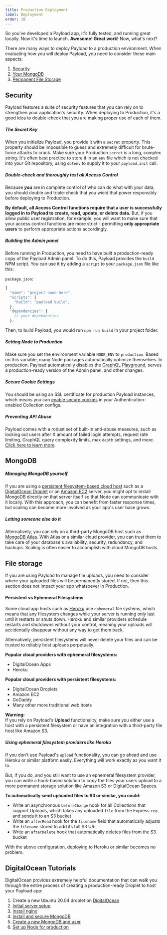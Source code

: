 ```yaml
---
title: Production Deployment
label: Deployment
order: 10
---
```


<Banner type="success">
  So you've developed a Payload app, it's fully tested, and running great locally. Now it's time to launch. <strong>Awesome! Great work!</strong> Now, what's next?
</Banner>

There are many ways to deploy Payload to a production environment. When evaluating how you will deploy Payload, you need to consider these main aspects:

1. [Security](#security)
1. [Your MongoDB](#mongodb)
1. [Permanent File Storage](#file-storage)

## Security

Payload features a suite of security features that you can rely on to strengthen your application's security. When deploying to Production, it's a good idea to double-check that you are making proper use of each of them.

##### The Secret Key

When you initialize Payload, you provide it with a `secret` property. This property should be impossible to guess and extremely difficult for brute-force attacks to crack. Make sure your Production `secret` is a long, complex string. It's often best practice to store it in an `env` file which is not checked into your Git repository, using `dotenv` to supply it to your `payload.init` call.

##### Double-check and thoroughly test all Access Control

Because _**you**_ are in complete control of who can do what with your data, you should double and triple-check that you wield that power responsibly before deploying to Production.

<Banner type="error">
  <strong>By default, all Access Control functions require that a user is successfully logged in to Payload to create, read, update, or delete data.</strong> But, if you allow public user registration, for example, you will want to make sure that your access control functions are more strict - permitting <strong>only appropriate users</strong> to perform appropriate actions accordingly.
</Banner>

##### Building the Admin panel

Before running in Production, you need to have built a production-ready copy of the Payload Admin panel. To do this, Payload provides the `build` NPM script. You can use it by adding a `script` to your `package.json` file like this:

`package.json`:
```js
{
  "name": "project-name-here",
  "scripts": {
    "build": "payload build",
  },
  "dependencies": {
    // your dependencies
  },
```

Then, to build Payload, you would run `npm run build` in your project folder.

##### Setting Node to Production

Make sure you set the environment variable `NODE_ENV` to `production`. Based on this variable, many Node packages automatically optimize themselves. In production, Payload automatically disables the [GraphQL Playground](/docs/graphql/overview#graphql-playground), serves a production-ready version of the Admin panel, and other changes.

##### Secure Cookie Settings

You should be using an SSL certificate for production Payload instances, which means you can [enable secure cookies](/docs/authentication/config) in your Authentication-enabled Collection configs.

##### Preventing API Abuse

Payload comes with a robust set of built-in anti-abuse measures, such as locking out users after X amount of failed login attempts, request rate limiting, GraphQL query complexity limits, max `depth` settings, and more. [Click here to learn more](/docs/production/preventing-abuse).

## MongoDB

##### Managing MongoDB yourself

If you are using a [persistent filesystem-based cloud host](#persistent-vs-ephemeral-filesystems) such as a [DigitalOcean Droplet](https://www.digitalocean.com/products/droplets/) or an [Amazon EC2](https://aws.amazon.com/ec2/?ec2-whats-new.sort-by=item.additionalFields.postDateTime&ec2-whats-new.sort-order=desc) server, you might opt to install MongoDB directly on that server itself so that Node can communicate with it locally. With this approach, you can benefit from faster response times, but scaling can become more involved as your app's user base grows.

##### Letting someone else do it

Alternatively, you can rely on a third-party MongoDB host such as [MongoDB Atlas](https://www.mongodb.com/). With Atlas or a similar cloud provider, you can trust them to take care of your database's availability, security, redundancy, and backups. Scaling is often easier to accomplish with cloud MongoDB hosts.

## File storage

If you are using Payload to manage file uploads, you need to consider where your uploaded files will be permanently stored. If not, then this section does not impact your app whatsoever in Production.

#### Persistent vs Ephemeral Filesystems

Some cloud app hosts such as [Heroku](https://heroku.com) use `ephemeral` file systems, which means that any filesystem changes while your server is running only last until it restarts or shuts down. Heroku and similar providers schedule restarts and shutdowns without your control, meaning your uploads will accidentally disappear without any way to get them back.

Alternatively, persistent filesystems will never delete your files and can be trusted to reliably host uploads perpetually.

**Popular cloud providers with ephemeral filesystems:**

- DigitalOcean Apps
- Heroku

**Popular cloud providers with persistent filesystems:**

- DigitalOcean Droplets
- Amazon EC2
- GoDaddy
- Many other more traditional web hosts

<Banner type="error">
  <strong>Warning:</strong><br/>
  If you rely on Payload's <strong>Upload</strong> functionality, make sure you either use a host with a persistent filesystem or have an integration with a third-party file host like Amazon S3.
</Banner>

##### Using ephemeral filesystem providers like Heroku

If you don't use Payload's `upload` functionality, you can go ahead and use Heroku or similar platform easily. Everything will work exactly as you want it to.

But, if you do, and you still want to use an ephemeral filesystem provider, you can write a hook-based solution to *copy* the files your users upload to a more permanent storage solution like Amazon S3 or DigitalOcean Spaces.

**To automatically send uploaded files to S3 or similar, you could:**

- Write an asynchronous `beforeChange` hook for all Collections that support Uploads, which takes any uploaded `file` from the Express `req` and sends it to an S3 bucket
- Write an `afterRead` hook for the `filename` field that automatically adjusts the `filename` stored to add its full S3 URL
- Write an `afterDelete` hook that automatically deletes files from the S3 bucket

With the above configuration, deploying to Heroku or similar becomes no problem.

## DigitalOcean Tutorials

DigitalOcean provides extremely helpful documentation that can walk you through the entire process of creating a production-ready Droplet to host your Payload app:

1. Create a new Ubuntu 20.04 droplet on [DigitalOcean](https://digitalocean.com)
1. [Initial server setup](https://www.digitalocean.com/community/tutorials/initial-server-setup-with-ubuntu-20-04)
1. [Install nginx](https://www.digitalocean.com/community/tutorials/how-to-install-nginx-on-ubuntu-20-04)
1. [Install and secure MongoDB](https://www.digitalocean.com/community/tutorials/how-to-install-mongodb-on-ubuntu-20-04)
1. [Create a new MongoDB and user](https://medium.com/@mhagemann/how-to-add-a-new-user-to-a-mongodb-database-d896776b5362)
1. [Set up Node for production](https://www.digitalocean.com/community/tutorials/how-to-set-up-a-node-js-application-for-production-on-ubuntu-20-04)


